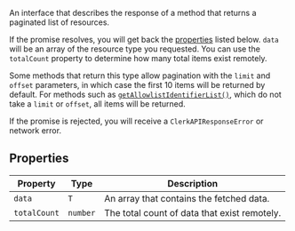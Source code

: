An interface that describes the response of a method that returns a paginated list of resources.

If the promise resolves, you will get back the [properties](#properties) listed below. `data` will be an array of the resource type you requested. You can use the `totalCount` property to determine how many total items exist remotely.

Some methods that return this type allow pagination with the `limit` and `offset` parameters, in which case the first 10 items will be returned by default. For methods such as [`getAllowlistIdentifierList()`](/docs/reference/backend/allowlist/get-allowlist-identifier-list), which do not take a `limit` or `offset`, all items will be returned.

If the promise is rejected, you will receive a `ClerkAPIResponseError` or network error.

## Properties

| Property                             | Type     | Description                                  |
| ------------------------------------ | -------- | -------------------------------------------- |
| <a id="data"></a> `data`             | `T`      | An array that contains the fetched data.     |
| <a id="totalcount"></a> `totalCount` | `number` | The total count of data that exist remotely. |
